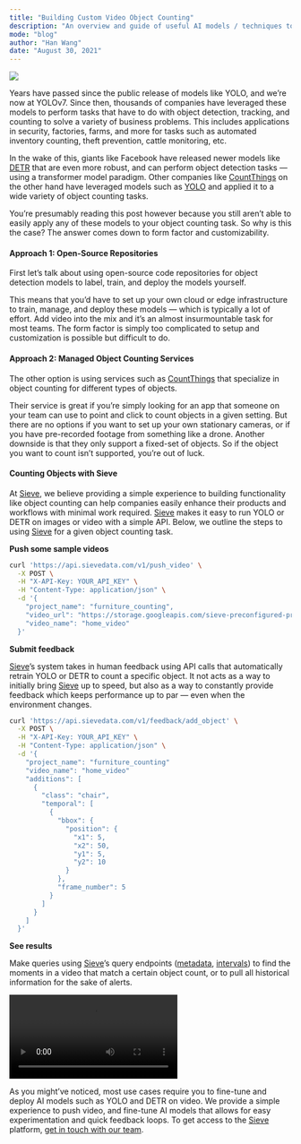 ```yaml
---
title: "Building Custom Video Object Counting"
description: "An overview and guide of useful AI models / techniques to detect, track, and count objects in video."
mode: "blog"
author: "Han Wang"
date: "August 30, 2021"
---
```

<Example>
  <div class="flex items-center justify-center">
    <img class="w-full" src="https://storage.googleapis.com/sieve-data-video-test-bucket/sheep-animation.gif" />
  </div>
</Example>

Years have passed since the public release of models like YOLO, and we’re now at YOLOv7. Since then, thousands of companies have leveraged these models to perform tasks that have to do with object detection, tracking, and counting to solve a variety of business problems. This includes applications in security, factories, farms, and more for tasks such as automated inventory counting, theft prevention, cattle monitoring, etc.

In the wake of this, giants like Facebook have released newer models like [DETR](https://ai.facebook.com/research/publications/end-to-end-object-detection-with-transformers) that are even more robust, and can perform object detection tasks — using a transformer model paradigm. Other companies like [CountThings](https://countthings.com/) on the other hand have leveraged models such as [YOLO](https://github.com/ultralytics/yolov5) and applied it to a wide variety of object counting tasks.

You’re presumably reading this post however because you still aren’t able to easily apply any of these models to your object counting task. So why is this the case? The answer comes down to form factor and customizability.

#### Approach 1: Open-Source Repositories

First let’s talk about using open-source code repositories for object detection models to label, train, and deploy the models yourself.

This means that you’d have to set up your own cloud or edge infrastructure to train, manage, and deploy these models — which is typically a lot of effort. Add video into the mix and it’s an almost insurmountable task for most teams. The form factor is simply too complicated to setup and customization is possible but difficult to do.

#### Approach 2: Managed Object Counting Services

The other option is using services such as [CountThings](https://countthings.com/) that specialize in object counting for different types of objects.

Their service is great if you’re simply looking for an app that someone on your team can use to point and click to count objects in a given setting. But there are no options if you want to set up your own stationary cameras, or if you have pre-recorded footage from something like a drone. Another downside is that they only support a fixed-set of objects. So if the object you want to count isn’t supported, you’re out of luck.

#### Counting Objects with Sieve

At [Sieve](https://www.sievedata.com/), we believe providing a simple experience to building functionality like object counting can help companies easily enhance their products and workflows with minimal work required. [Sieve](https://www.sievedata.com/) makes it easy to run YOLO or DETR on images or video with a simple API. Below, we outline the steps to using [Sieve](https://www.sievedata.com/) for a given object counting task.

**Push some sample videos**

```bash Terminal
curl 'https://api.sievedata.com/v1/push_video' \
  -X POST \
  -H "X-API-Key: YOUR_API_KEY" \
  -H "Content-Type: application/json" \
  -d '{
    "project_name": "furniture_counting",
    "video_url": "https://storage.googleapis.com/sieve-preconfigured-projects/videos/home-interior/home_sf.mp4",
    "video_name": "home_video"
  }'
```

**Submit feedback**

[Sieve](https://www.notion.so/Docs-Guides-b0872b057057477e91818032e6e313d7)’s system takes in human feedback using API calls that automatically retrain YOLO or DETR to count a specific object. It not acts as a way to initially bring [Sieve](https://www.sievedata.com/) up to speed, but also as a way to constantly provide feedback which keeps performance up to par — even when the environment changes.

```bash Terminal
curl 'https://api.sievedata.com/v1/feedback/add_object' \
  -X POST \
  -H "X-API-Key: YOUR_API_KEY" \
  -H "Content-Type: application/json" \
  -d '{
    "project_name": "furniture_counting"
    "video_name": "home_video"
    "additions": [
      {
        "class": "chair",
        "temporal": [
          {
            "bbox": {
              "position": {
                "x1": 5,
                "x2": 50,
                "y1": 5,
                "y2": 10
              }
            },
            "frame_number": 5
          }
        ]
      }
    ]
  }'
```

**See results**

Make queries using [Sieve](https://www.sievedata.com/)’s query endpoints ([metadata](https://docs.sievedata.com/query/metadata), [intervals](https://docs.sievedata.com/query/intervals))  to find the moments in a video that match a certain object count, or to pull all historical information for the sake of alerts.

<Example resizable>
  <video class="w-full aspect-video rounded-lg shadow-lg" controls="" src="https://storage.googleapis.com/sieve-data-video-test-bucket/sieve-landing-site-videos/1s01-drone.mp4"></video>
</Example>

As you might’ve noticed, most use cases require you to fine-tune and deploy AI models such as YOLO and DETR on video. We provide a simple experience to push video, and fine-tune AI models that allows for easy experimentation and quick feedback loops. To get access to the [Sieve](https://www.sievedata.com/) platform, [get in touch with our team](https://docs.google.com/forms/d/e/1FAIpQLSdoXPC_FXbp_J-S7mp1-0MPIjXN1x84eY1Rqa6cUjvn-D_HRQ/viewform?usp=sf_link).